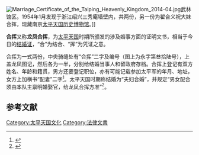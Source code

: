 [[File:Marriage_Certificate_of_the_Taiping_Heavenly_Kingdom_2014-04.jpg|thumb]]武林馆区。1954年1月发现于浙江绍兴三秀庵墙壁内，共两份，另一份为翟合义祝大妹合挥，现藏南京[[太平天国历史博物馆|太平天国历史博物馆]]。]]

'''合挥'''又称'''龙凤合挥'''，为[[太平天国|太平天国]]时期所颁发的涉及婚事方面的证明文书，相当于今日的[[结婚证|结婚证]]，“合”为结合、“挥”为凭证之意。

合挥为一式两份，中央骑缝处有“合挥”二字及编号（图上为永字第叁拾陆号），上盖龙凤图记，然后各为一半，分别给结婚当事人和留政府存档。合挥上登记有双方姓名、年龄和籍贯，男方还要登记职位，亦有可能记载参加太平军的年月、地址，女方上加横书“配妻”二字<ref>{{cite web|url=http://szb.northnews.cn/bfxb/html/2010-01/04/content_353340.htm|title=《特别时期的婚书》|accessdate=2014-04-12|work=|publisher=北方新报|archive-date=2014-04-13|archive-url=https://web.archive.org/web/20140413155639/http://szb.northnews.cn/bfxb/html/2010-01/04/content_353340.htm|dead-url=yes}}</ref>。太平天国时期称结婚为“夫妇合婚”，并规定“男女配合须由本队主禀明婚娶官，给龙凤合挥方准”<ref>{{cite book |author=[[吴宝康|吴宝康]]，[[冯子直|冯子直]]，[[李鸿健|李鸿健]]，[[张仲仁|张仲仁]]，[[张泽滔|张泽滔]]等|title=《档案学词典》|year=1994|publisher=上海辞书出版社|location=上海|pages=}}</ref>。

== 参考文献 ==
{{reflist}}

{{DEFAULTSORT:H}}
[[Category:太平天国文化|Category:太平天国文化]]
[[Category:法律文書|Category:法律文書]]